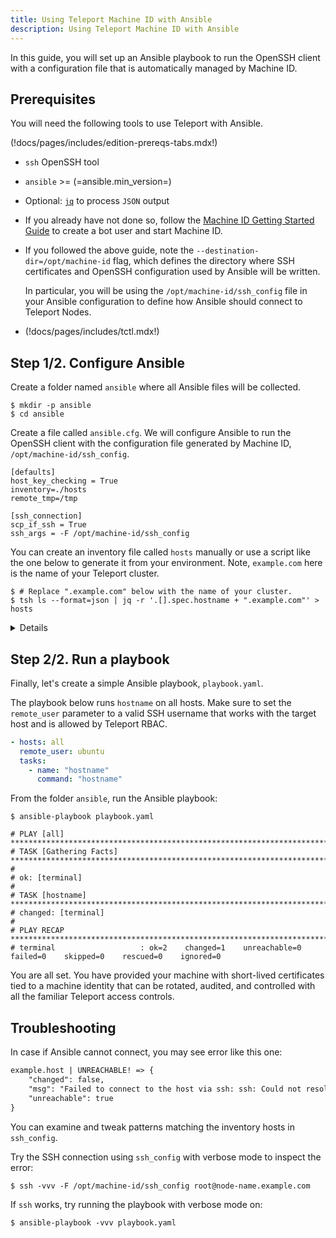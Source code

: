 ```yaml
---
title: Using Teleport Machine ID with Ansible
description: Using Teleport Machine ID with Ansible
---
```


In this guide, you will set up an Ansible playbook to run the OpenSSH client
with a configuration file that is automatically managed by Machine ID.

## Prerequisites

You will need the following tools to use Teleport with Ansible.

(!docs/pages/includes/edition-prereqs-tabs.mdx!)

- `ssh` OpenSSH tool

- `ansible` >= (=ansible.min_version=)

- Optional: [`jq`](https://stedolan.github.io/jq/) to process `JSON` output

- If you already have not done so, follow the
  [Machine ID Getting Started Guide](../getting-started.mdx) to create a bot
  user and start Machine ID.

- If you followed the above guide, note the `--destination-dir=/opt/machine-id`
  flag, which defines the directory where SSH certificates and OpenSSH configuration
  used by Ansible will be written.

  In particular, you will be using the `/opt/machine-id/ssh_config` file in your
  Ansible configuration to define how Ansible should connect to Teleport Nodes.

- (!docs/pages/includes/tctl.mdx!)

## Step 1/2. Configure Ansible

Create a folder named `ansible` where all Ansible files will be collected.

```code
$ mkdir -p ansible
$ cd ansible
```

Create a file called `ansible.cfg`. We will configure Ansible
to run the OpenSSH client with the configuration file generated
by Machine ID, `/opt/machine-id/ssh_config`.

```
[defaults]
host_key_checking = True
inventory=./hosts
remote_tmp=/tmp

[ssh_connection]
scp_if_ssh = True
ssh_args = -F /opt/machine-id/ssh_config
```

You can create an inventory file called `hosts` manually or use a script like the one
below to generate it from your environment. Note, `example.com` here is the
name of your Teleport cluster.

```code
$ # Replace ".example.com" below with the name of your cluster.
$ tsh ls --format=json | jq -r '.[].spec.hostname + ".example.com"' > hosts
```

<Details title="Not seeing Nodes?">

(!docs/pages/includes/node-logins.mdx!)

</Details>

## Step 2/2. Run a playbook

Finally, let's create a simple Ansible playbook, `playbook.yaml`.

The playbook below runs `hostname` on all hosts. Make sure to set the
`remote_user` parameter to a valid SSH username that works with the target host
and is allowed by Teleport RBAC.

```yaml
- hosts: all
  remote_user: ubuntu
  tasks:
    - name: "hostname"
      command: "hostname"
```

From the folder `ansible`, run the Ansible playbook:

```code
$ ansible-playbook playbook.yaml

# PLAY [all] *****************************************************************************************************************************************
# TASK [Gathering Facts] *****************************************************************************************************************************
#
# ok: [terminal]
#
# TASK [hostname] ************************************************************************************************************************************
# changed: [terminal]
#
# PLAY RECAP *****************************************************************************************************************************************
# terminal                   : ok=2    changed=1    unreachable=0    failed=0    skipped=0    rescued=0    ignored=0
```

You are all set. You have provided your machine with short-lived certificates
tied to a machine identity that can be rotated, audited, and controlled with
all the familiar Teleport access controls.

## Troubleshooting

In case if Ansible cannot connect, you may see error like this one:

```txt
example.host | UNREACHABLE! => {
    "changed": false,
    "msg": "Failed to connect to the host via ssh: ssh: Could not resolve hostname node-name: Name or service not known",
    "unreachable": true
}
```

You can examine and tweak patterns matching the inventory hosts in `ssh_config`.

Try the SSH connection using `ssh_config` with verbose mode to inspect the error:

```code
$ ssh -vvv -F /opt/machine-id/ssh_config root@node-name.example.com
```

If `ssh` works, try running the playbook with verbose mode on:

```code
$ ansible-playbook -vvv playbook.yaml
```
